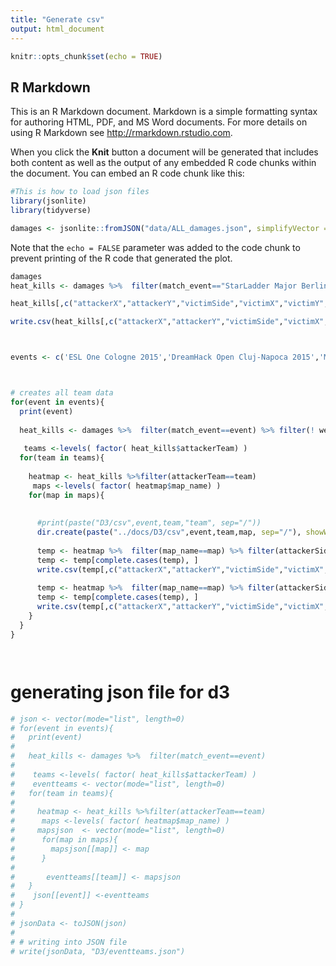 ```yaml
---
title: "Generate csv"
output: html_document
---
```


```r
knitr::opts_chunk$set(echo = TRUE)
```

## R Markdown

This is an R Markdown document. Markdown is a simple formatting syntax for authoring HTML, PDF, and MS Word documents. For more details on using R Markdown see <http://rmarkdown.rstudio.com>.

When you click the **Knit** button a document will be generated that includes both content as well as the output of any embedded R code chunks within the document. You can embed an R code chunk like this:

```r
#This is how to load json files 
library(jsonlite)
library(tidyverse)

damages <- jsonlite::fromJSON("data/ALL_damages.json", simplifyVector = TRUE)

```




Note that the `echo = FALSE` parameter was added to the code chunk to prevent printing of the R code that generated the plot.
```r

damages
heat_kills <- damages %>%  filter(match_event=="StarLadder Major Berlin 2019") %>%  filter(map_name == "de_inferno" ) 

heat_kills[,c("attackerX","attackerY","victimSide","victimX","victimY","attackerName","victimName","weapon")]

write.csv(heat_kills[,c("attackerX","attackerY","victimSide","victimX","victimY")],"D3/csv/inferno.csv", row.names = FALSE, quote=FALSE)



events <- c('ESL One Cologne 2015','DreamHack Open Cluj-Napoca 2015','MLG Columbus 2016','ESL One Cologne 2016','ELEAGUE Major 2017','PGL Major Krakow 2017','ELEAGUE Major 2018','FACEIT Major 2018','IEM Katowice 2019','StarLadder Major Berlin 2019')



# creates all team data
for(event in events){
  print(event)
  
  heat_kills <- damages %>%  filter(match_event==event) %>% filter(! weapon %in% c('HE Grenade','Molotov','World','Incendiary Grenade'))
 
   teams <-levels( factor( heat_kills$attackerTeam) )
  for(team in teams){
  
    heatmap <- heat_kills %>%filter(attackerTeam==team)
     maps <-levels( factor( heatmap$map_name) )
    for(map in maps){
       
      
      #print(paste("D3/csv",event,team,"team", sep="/"))
      dir.create(paste("../docs/D3/csv",event,team,map, sep="/"), showWarnings = TRUE,recursive=TRUE)
      
      temp <- heatmap %>%  filter(map_name==map) %>% filter(attackerSide=="CT")
      temp <- temp[complete.cases(temp), ]
      write.csv(temp[,c("attackerX","attackerY","victimSide","victimX","victimY","attackerName","victimName","weapon")],paste("../docs/D3/csv",event,team,map,paste(event,team,map,"CT","csv",sep="."), sep="/"), row.names = FALSE, quote=FALSE)
      
      temp <- heatmap %>%  filter(map_name==map) %>% filter(attackerSide=="T")
      temp <- temp[complete.cases(temp), ]
      write.csv(temp[,c("attackerX","attackerY","victimSide","victimX","victimY","attackerName","victimName","weapon")],paste("../docs/D3/csv",event,team,map,paste(event,team,map,"T","csv",sep="."), sep="/"), row.names = FALSE, quote=FALSE)
    }
  }
}




```

# generating json file for d3
```r
# json <- vector(mode="list", length=0)
# for(event in events){
#   print(event)
#   
#   heat_kills <- damages %>%  filter(match_event==event)
#  
#    teams <-levels( factor( heat_kills$attackerTeam) )
#    eventteams <- vector(mode="list", length=0)
#   for(team in teams){
#     
#     heatmap <- heat_kills %>%filter(attackerTeam==team)
#      maps <-levels( factor( heatmap$map_name) )
#     mapsjson  <- vector(mode="list", length=0)
#      for(map in maps){
#        mapsjson[[map]] <- map
#      }
#      
#       eventteams[[team]] <- mapsjson
#   }
#    json[[event]] <-eventteams
# }
# 
# jsonData <- toJSON(json)
#   
# # writing into JSON file
# write(jsonData, "D3/eventteams.json") 
```

